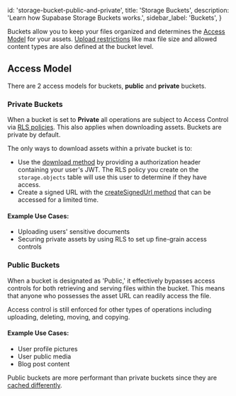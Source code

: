 
  id: 'storage-bucket-public-and-private',
  title: 'Storage Buckets',
  description: 'Learn how Supabase Storage Buckets works.',
  sidebar_label: 'Buckets',
}

Buckets allow you to keep your files organized and determines the [Access Model](#access-model) for your assets. [Upload restrictions](/docs/guides/storage/buckets/creating-buckets#restricting-uploads) like max file size and allowed content types are also defined at the bucket level.

## Access Model

There are 2 access models for buckets, **public** and **private** buckets.

### Private Buckets

When a bucket is set to **Private** all operations are subject to Access Control via [RLS policies](/docs/guides/storage/uploads/access-control). This also applies when downloading assets. Buckets are private by default.

The only ways to download assets within a private bucket is to:

- Use the [download method](/docs/reference/javascript/storage-from-download) by providing a authorization header containing your user's JWT. The RLS policy you create on the `storage.objects` table will use this user to determine if they have access.
- Create a signed URL with the [createSignedUrl method](/docs/reference/javascript/storage-from-createsignedurl) that can be accessed for a limited time.

#### Example Use Cases:

- Uploading users' sensitive documents
- Securing private assets by using RLS to set up fine-grain access controls

### Public Buckets

When a bucket is designated as 'Public,' it effectively bypasses access controls for both retrieving and serving files within the bucket. This means that anyone who possesses the asset URL can readily access the file.

Access control is still enforced for other types of operations including uploading, deleting, moving, and copying.

#### Example Use Cases:

- User profile pictures
- User public media
- Blog post content

Public buckets are more performant than private buckets since they are [cached differently](/docs/guides/storage/cdn/fundamentals#public-vs-private-buckets).


